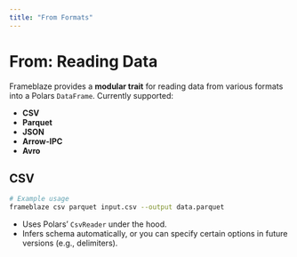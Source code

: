 ```yaml
---
title: "From Formats"
---
```


# From: Reading Data

Frameblaze provides a **modular trait** for reading data from various formats into a Polars `DataFrame`. Currently supported:

- **CSV**
- **Parquet**
- **JSON**
- **Arrow-IPC**
- **Avro**

## CSV

```bash
# Example usage
frameblaze csv parquet input.csv --output data.parquet
```

- Uses Polars' `CsvReader` under the hood.
- Infers schema automatically, or you can specify certain options in future versions (e.g., delimiters).